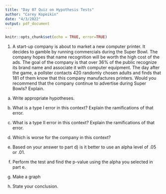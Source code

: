 ```yaml
---
title: "Day 07 Quiz on Hypothesis Tests"
author: "Carey Kopeikin"
date: "4/3/2022"
output: pdf_document
---
```



```r
knitr::opts_chunk$set(echo = TRUE, error=TRUE)
```


1. A start-up company is about to market a new computer printer. It decides to gamble by running commercials during the Super Bowl. The company hopes that name recognition will be worth the high cost of the ads. The goal of the company is that over 36% of the public recognize its brand name and associate it with computer equipment. The day after the game, a pollster contacts 420 randomly chosen adults and finds that 181 of them know that this company manufactures printers. Would you recommend that the company continue to advertise during Super Bowls? Explain.

a) Write appropriate hypotheses.


b) What is a type I error in this context? Explain the ramifications of that error.


c) What is a type II error in this context? Explain the ramifications of that error.


d) Which is worse for the company in this context?


e) Based on your answer to part d) is it better to use an alpha level of .05 or .01.


f) Perform the test and find the p-value using the alpha you selected in part e.


g) Make a graph


h) State your conclusion.





